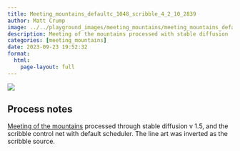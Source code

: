 ```yaml
---
title: Meeting_mountains_defaultc_1048_scribble_4_2_10_2839
author: Matt Crump
image: ../../playground_images/meeting_mountains/meeting_mountains_defaultC_1048_scribble_4_2_10_2839.jpeg
description: Meeting of the mountains processed with stable diffusion
categories: [meeting_mountains]
date: 2023-09-23 19:52:32
format:
  html:
    page-layout: full
---
```


![](../../playground_images/meeting_mountains/meeting_mountains_defaultC_1048_scribble_4_2_10_2839.jpeg)

## Process notes

[Meeting of the mountains](hhttps://www.crumplab.com/things/things/Colorlands/Meeting_Of_The_Mountains.html) processed through stable diffusion v 1.5, and the scribble control net with default scheduler. The line art was inverted as the scribble source.

